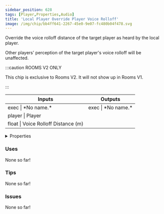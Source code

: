 ```yaml
---
sidebar_position: 628
tags: [Player,Properties,Audio]
title: 'Local Player Override Player Voice Rolloff'
image: /img/chip/bb4ff641-2267-45e0-9e07-fc480b04f478.svg
---
```


Override the voice rolloff distance of the target player as heard by the local player.

Other players' perception of the target player's voice rolloff will be unaffected.

:::caution ROOMS V2 ONLY

This chip is exclusive to Rooms V2. It will not show up in Rooms V1.

:::


<IChip uuid="bb4ff641-2267-45e0-9e07-fc480b04f478"/>

<table><thead><tr><th>Inputs</th><th>Outputs</th></tr></thead><tbody><tr><td>exec | *No name.*</td><td>exec | *No name.*</td></tr><tr><td>player | Player</td><td /></tr><tr><td>float | Voice Rolloff Distance (m)</td><td /></tr></tbody></table>

<details>
  <summary>Properties</summary>
  <div>
    <div>
    <table>
      <tbody>
        <tr>
          <td>Is beta required?</td>
          <td>No</td>
        </tr>
        <tr>
          <td>Is chip a trolling risk?</td>
          <td>No</td>
        </tr>
        <tr>
          <td>Is chip a role assignment risk?</td>
          <td>No</td>
        </tr>
        <tr>
          <td>Chip UUID</td>
          <td>bb4ff641-2267-45e0-9e07-fc480b04f478</td>
        </tr>
        <tr>
          <td>Room availability</td>
          <td>Rooms V2 only</td>
        </tr>
      </tbody>
    </table>
    </div>
  </div>
</details>

### Uses

None so far!

### Tips

None so far!

### Issues

None so far!